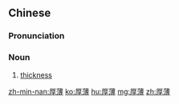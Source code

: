 ==Chinese==
{{zh-forms}}

===Pronunciation===
{{zh-pron
|m=hòubó
|c=hau5 bok6
|mn=kāu-po̍h
|cat=n
}}

===Noun===
{{zh-noun}}

# [[thickness]]

{{zh-cat|Antonymous}}

[[zh-min-nan:厚薄]]
[[ko:厚薄]]
[[hu:厚薄]]
[[mg:厚薄]]
[[zh:厚薄]]